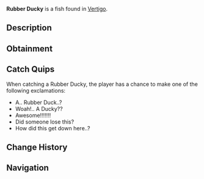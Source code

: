 {{FishInfobox
|image          = Rubber Ducky.png
|rarity         = Legendary
|sea            = First Sea
|location       = [[Vertigo]]
|sublocation    = 
|sources        = Fishing Rod
|radar_location = 
|prog_speed     = -70
|xp             = 800
|weather        = Rain
|time           = 
|season         = 
|bait           = 
|base_weight    = 0.7
|base_value     = 900
|weight_range   = 0.6
|base_chance    = 0.01
|base_resil     = 100
}}
'''Rubber Ducky''' is a {{Rarity|Legendary}} fish found in [[Vertigo]].

== Description ==
{{Description|A simple, squeezable, rubber duck! It may have been lost in one of the deepest parts of our discovered world... But, it's in great condition!|Bestiary Entry}}

== Obtainment ==
{{Fish Availability|
Vertigo/Vertigos Dip
|top_rods      = 
Ethereal Prism Rod\54027.48\200704.3;
Leviathan's Fang Rod\52279.4\227243.33;
Seraphic Rod\52036.24\205789.25;
No-Life Rod\49195.35\207712.49;
Tempest Rod\48978.93\201362.89;
Training Rod\36252.03\164830.85;
Resourceful Rod\40671.23\160783.74;
Destiny Rod\44311.31\187831.05;
Free Spirit Rod\37900.9\204598.95;
Challenger's Rod\46287.1\204222.09;
Flimsy Rod\27397.19\178350.05;
Lucky Rod\28082.57\152338.05;
Rod Of The Forgotten Fang\47635.66\196926.74;
Rod Of The Depths\42372.86\179114.41;
Rod Of The Exalted One\42330.73\190224.17;
Zeus Rod\40156.83\184408.27;
Verdant Shear Rod\39495.11\185904.62;
Blazebringer Rod\38621.78\177495.44;
Trident Rod\37294.26\200422.41;
Depthseeker Rod\36341.84\173059.61;
Avalanche Rod\32801.92\155464.62;
Volcanic Rod\31519.63\146476.82;
Steady Rod\11285.36\58301.05
|recommended   = Ethereal Prism Rod
}}

== Catch Quips ==
When catching a Rubber Ducky, the player has a chance to make one of the following exclamations:
* A.. Rubber Duck..?
* Woah!.. A Ducky??
* Awesome!!!!!!!
* Did someone lose this?
* How did this get down here..?

== Change History ==
{{Change History|{{subst:Current Version}}}}

== Navigation ==
{{Fish Navbox|Vertigo}}